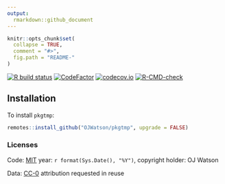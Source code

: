 ```yaml
---
output:
  rmarkdown::github_document
---
```


<!-- README.md is generated from README.Rmd. Please edit that file -->

```r
knitr::opts_chunk$set(
  collapse = TRUE,
  comment = "#>",
  fig.path = "README-"
)
```

<!-- badges: start -->
[![R build status](https://github.com/OJWatson/pkgtmp/workflows/R-CMD-check/badge.svg)](https://github.com/OJWatson/pkgtmp/actions)
[![CodeFactor](https://www.codefactor.io/repository/github/OJWatson/pkgtmp/badge)](https://www.codefactor.io/repository/github/OJWatson/pkgtmp)
[![codecov.io](https://codecov.io/github/OJWatson/pkgtmp/coverage.svg?branch=main)](https://codecov.io/github/OJWatson/pkgtmp?branch=main)
[![R-CMD-check](https://github.com/afyac/mast/actions/workflows/R-CMD-check.yaml/badge.svg)](https://github.com/afyac/mast/actions/workflows/R-CMD-check.yaml)
<!-- badges: end -->


## Installation

To install `pkgtmp`:

```r
remotes::install_github("OJWatson/pkgtmp", upgrade = FALSE)
```

### Licenses

Code: [MIT](http://opensource.org/licenses/MIT) year: `r format(Sys.Date(), "%Y")`, copyright holder: OJ Watson

Data: [CC-0](http://creativecommons.org/publicdomain/zero/1.0/) attribution requested in reuse

